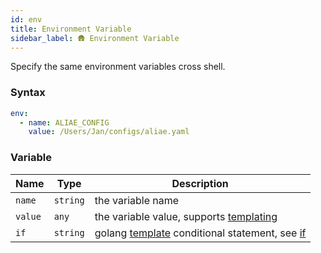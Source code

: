 ```yaml
---
id: env
title: Environment Variable
sidebar_label: 🛖 Environment Variable
---
```


Specify the same environment variables cross shell.

### Syntax

```yaml
env:
  - name: ALIAE_CONFIG
    value: /Users/Jan/configs/aliae.yaml
```

### Variable

| Name    | Type     | Description                                                             |
| ------- | -------- | ----------------------------------------------------------------------- |
| `name`  | `string` | the variable name                                                       |
| `value` | `any`    | the variable value, supports [templating][templates]                    |
| `if`    | `string` | golang [template][go-text-template] conditional statement, see [if][if] |

[templates]: templates.mdx
[go-text-template]: https://golang.org/pkg/text/template/
[if]: if.mdx

